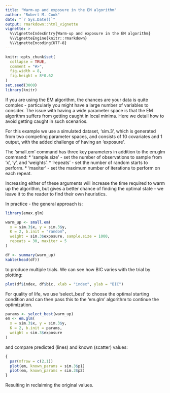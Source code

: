 ---
title: "Warm-up and exposure in the EM algorithm"
author: "Robert M. Cook"
date: "`r Sys.Date()`"
output: rmarkdown::html_vignette
vignette: >
  %\VignetteIndexEntry{Warm-up and exposure in the EM algorithm}
  %\VignetteEngine{knitr::rmarkdown}
  %\VignetteEncoding{UTF-8}
---



```{r setup, include = FALSE}
knitr::opts_chunk$set(
  collapse = TRUE,
  comment = "#>",
  fig.width = 8,
  fig.height = 8*0.62
)
set.seed(3000)
library(knitr)
```

If you are using the EM algorithm, the chances are your data is quite complex - particularly you might have a large number of variables to consider.   The issue with having a wide parameter space is that the EM algorithm suffers from getting caught in local minima.  Here we detail how to avoid getting caught in such scenarios.

For this example we use a simulated dataset, 'sim.3', which is generated from two competing parameter spaces, and consists of 10 covariates and 1 output, with the added challenge of having an 'exposure'. 

The 'small.em' command has three key parameters in addition to the em.glm command:
* 'sample.size' - set the number of observations to sample from 'x', 'y', and 'weights'.
* 'repeats' - set the number of random starts to perform.
* 'maxiter' - set the maximum number of iterations to perform on each repeat.

Increasing either of these arguments will increase the time required to warm up the algorithm, but gives a better chance of finding the optimal state - we leave it to the reader to find their own heuristics.

In practice - the general approach is:

``` {r}
library(emax.glm)

warm_up <- small.em(
  x = sim.3$x, y = sim.3$y, 
  K = 2, b.init = "random", 
  weight = sim.3$exposure, sample.size = 1000,
  repeats = 30, maxiter = 5
)

df <- summary(warm_up)
kable(head(df))
```

to produce multiple trials.  We can see how BIC varies with the trial by plotting: 

```{r}
plot(df$index, df$bic, xlab = "index", ylab = "BIC")
```

For quality of life, we use 'select_best' to choose the optimal starting condition and can then pass this to the 'em.glm' algorithm to continue the optimization.

``` {r}

params <- select_best(warm_up)
em <- em.glm(
  x = sim.3$x, y = sim.3$y, 
  K = 2, b.init = params, 
  weight = sim.3$exposure
)

```

and compare predicted (lines) and known (scatter) values:

``` {r, echo = FALSE, fig.height = 10, fig.cap = "Fitted Parameters and known values "}
{
  par(mfrow = c(2,1))
  plot(em, known_params = sim.3$p1)
  plot(em, known_params = sim.3$p2)
}
```

Resulting in reclaiming the original values.

